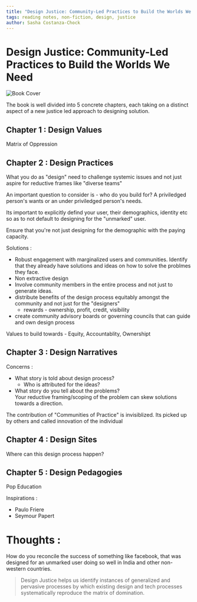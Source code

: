 ```yaml
---
title: "Design Justice: Community-Led Practices to Build the Worlds We Need"
tags: reading notes, non-fiction, design, justice
author: Sasha Costanza-Chock
---
```


# Design Justice: Community-Led Practices to Build the Worlds We Need

![Book Cover](../../images/cover_design_justice.jpeg)

The book is well divided into 5 concrete chapters, each taking on a distinct aspect of a new justice led approach to designing solution.

## Chapter 1 : Design Values

Matrix of Oppression

## Chapter 2 : Design Practices

What you do as "design" need to challenge systemic issues and not just aspire for reductive frames like "diverse teams"

An important question to consider is - who do you build for? A priviledged person's wants or an under priviledged person's needs.

Its important to explicitly defind your user, their demographics, identity etc so as to not default to designing for the "unmarked" user.

Ensure that you're not just designing for the demographic with the paying capacity.

Solutions :

- Robust engagement with marginalized users and communities. Identify that they already have solutions and ideas on how to solve the problmes they face.
- Non extractive design
- Involve community members in the entire process and not just to generate ideas.
- distribute benefits of the design process equitably amongst the community and not just for the "designers"
  - rewards - ownership, profit, credit, visibility
- create community advisory boards or governing councils that can guide and own design process

Values to build towards - Equity, Accountablity, Ownershipt

## Chapter 3 : Design Narratives

Concerns :

- What story is told about design process?
  - Who is attributed for the ideas?
- What story do you tell about the problems?  
  Your reductive framing/scoping of the problem can skew solutions towards a direction.

The contribution of "Communities of Practice" is invisiblized. Its picked up by others and called innovation of the individual

## Chapter 4 : Design Sites

Where can this design process happen?

## Chapter 5 : Design Pedagogies

Pop Education

Inspirations :

- Paulo Friere
- Seymour Papert

# Thoughts :

How do you reconcile the success of something like facebook, that was designed for an unmarked user doing so well in India and other non-western countries.

> Design Justice helps us identify instances of generalized and pervasive processes by which existing design and tech processes systematically reproduce the matrix of domination.
